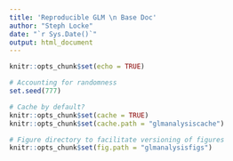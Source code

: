 ```yaml
---
title: 'Reproducible GLM \n Base Doc'
author: "Steph Locke"
date: "`r Sys.Date()`"
output: html_document
---
```


```r
knitr::opts_chunk$set(echo = TRUE)

# Accounting for randomness
set.seed(777)

# Cache by default?
knitr::opts_chunk$set(cache = TRUE)
knitr::opts_chunk$set(cache.path = "glmanalysiscache")

# Figure directory to facilitate versioning of figures
knitr::opts_chunk$set(fig.path = "glmanalysisfigs")
```